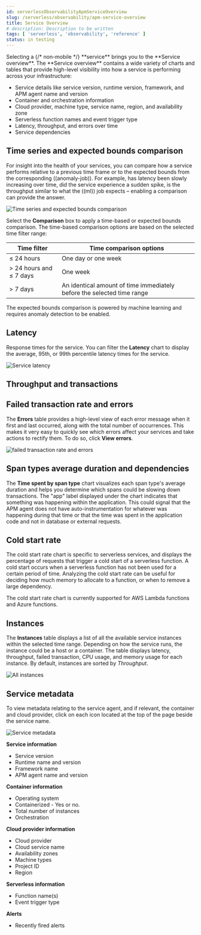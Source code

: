 ```yaml
---
id: serverlessObservabilityApmServiceOverview
slug: /serverless/observability/apm-service-overview
title: Service Overview
# description: Description to be written
tags: [ 'serverless', 'observability', 'reference' ]
status: in testing
---
```




<DocBadge template="technical preview" />
Selecting a {/* non-mobile */} <DocLink id="serverlessObservabilityApmServices">**service**</DocLink> brings you to the **Service overview**.
The **Service overview** contains a wide variety of charts and tables that provide
high-level visibility into how a service is performing across your infrastructure:

* Service details like service version, runtime version, framework, and APM agent name and version
* Container and orchestration information
* Cloud provider, machine type, service name, region, and availability zone
* Serverless function names and event trigger type
* Latency, throughput, and errors over time
* Service dependencies

## Time series and expected bounds comparison

For insight into the health of your services, you can compare how a service
performs relative to a previous time frame or to the expected bounds from the
corresponding ((anomaly-job)). For example, has latency been slowly increasing
over time, did the service experience a sudden spike, is the throughput similar
to what the ((ml)) job expects – enabling a comparison can provide the answer.

![Time series and expected bounds comparison](images/services/time-series-expected-bounds-comparison.png)

Select the **Comparison** box to apply a time-based or expected bounds comparison.
The time-based comparison options are based on the selected time filter range:

| Time filter | Time comparison options |
|---|---|
| ≤ 24 hours | One day or one week |
| \> 24 hours and ≤ 7 days | One week |
| \> 7 days | An identical amount of time immediately before the selected time range |

The expected bounds comparison is powered by <DocLink id="serverlessObservabilityApmIntegrateWithMachineLearning">machine learning</DocLink> and requires anomaly detection to be enabled.

## Latency

Response times for the service. You can filter the **Latency** chart to display the average,
95th, or 99th percentile latency times for the service.

![Service latency](images/services/latency.png)

## Throughput and transactions

<ThroughputTransactions />

## Failed transaction rate and errors

<Ftr />

The **Errors** table provides a high-level view of each error message when it first and last occurred,
along with the total number of occurrences. This makes it very easy to quickly see which errors affect
your services and take actions to rectify them. To do so, click **View errors**.

![failed transaction rate and errors](images/services/error-rate.png)

## Span types average duration and dependencies

The **Time spent by span type** chart visualizes each span type's average duration and helps you determine
which spans could be slowing down transactions. The "app" label displayed under the
chart indicates that something was happening within the application. This could signal that the APM
agent does not have auto-instrumentation for whatever was happening during that time or that the time was spent in the
application code and not in database or external requests.

<Dependencies />

## Cold start rate

The cold start rate chart is specific to serverless services, and displays the
percentage of requests that trigger a cold start of a serverless function.
A cold start occurs when a serverless function has not been used for a certain period of time.
Analyzing the cold start rate can be useful for deciding how much memory to allocate to a function,
or when to remove a large dependency.

The cold start rate chart is currently supported for <DocLink id="serverlessObservabilityApmObserveLambdaFunctions" section="cold-starts">AWS Lambda</DocLink>
functions and Azure functions.

## Instances

The **Instances** table displays a list of all the available service instances within the selected time range.
Depending on how the service runs, the instance could be a host or a container. The table displays latency, throughput,
failed transaction, CPU usage, and memory usage for each instance. By default, instances are sorted by _Throughput_.

![All instances](images/services/all-instances.png)

## Service metadata

To view metadata relating to the service agent, and if relevant, the container and cloud provider,
click on each icon located at the top of the page beside the service name.

![Service metadata](images/services/metadata-icons.png)

**Service information**

* Service version
* Runtime name and version
* Framework name
* APM agent name and version

**Container information**

* Operating system
* Containerized - Yes or no.
* Total number of instances
* Orchestration

**Cloud provider information**

* Cloud provider
* Cloud service name
* Availability zones
* Machine types
* Project ID
* Region

**Serverless information**

* Function name(s)
* Event trigger type

**Alerts**

* Recently fired alerts


<Feedback slug="/serverless/observability/apm-service-overview" />
